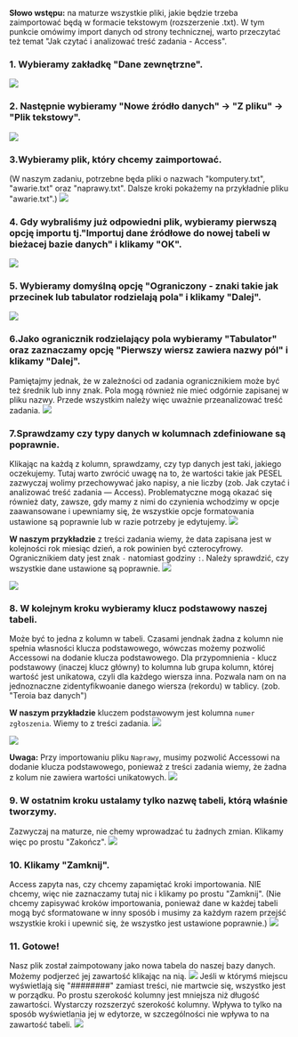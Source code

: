**Słowo wstępu:** na maturze wszystkie pliki, jakie będzie trzeba zaimportować będą w formacie tekstowym (rozszerzenie .txt). 
W tym punkcie omówimy import danych od strony technicznej, warto przeczytać też temat "Jak czytać i analizować treść zadania - Access".

### 1. Wybieramy zakładkę "Dane zewnętrzne".
![](https://i.imgur.com/NYdFPM0.png)
### 2. Następnie wybieramy "Nowe źródło danych" -> "Z pliku" -> "Plik tekstowy".
![](https://i.imgur.com/WFxNCQz.png)
### 3.Wybieramy plik, który chcemy zaimportować.
(W naszym zadaniu, potrzebne będa pliki o nazwach "komputery.txt", "awarie.txt" oraz "naprawy.txt". 
Dalsze kroki pokażemy na przykładnie pliku "awarie.txt".)
![](https://i.imgur.com/yrJ5iI1.png)
### 4. Gdy wybraliśmy już odpowiedni plik, wybieramy pierwszą opcję importu tj."Importuj dane źródłowe do nowej tabeli w bieżacej bazie danych" i klikamy "OK".
![](https://i.imgur.com/rgnX4S6.png)
### 5. Wybieramy domyślną opcję "Ograniczony - znaki takie jak przecinek lub tabulator rodzielają pola" i klikamy "Dalej".
![](https://i.imgur.com/tVLwYtU.png)
### 6.Jako ogranicznik rodzielający pola wybieramy "Tabulator" oraz zaznaczamy opcję "Pierwszy wiersz zawiera nazwy pól" i klikamy "Dalej".
Pamiętajmy jednak, że w zależności od zadania ogranicznikiem może być też średnik lub inny znak. Pola mogą również nie mieć odgórnie zapisanej w pliku nazwy. Przede wszystkim należy więc uważnie przeanalizować treść zadania.
![](https://i.imgur.com/opThVuv.png)
### 7.Sprawdzamy czy typy danych w kolumnach zdefiniowane są poprawnie.
Klikając na każdą z kolumn, sprawdzamy, czy typ danych jest taki, jakiego oczekujemy. Tutaj warto zwrócić uwagę na to, że wartości takie jak PESEL zazwyczaj wolimy przechowywać jako napisy, a nie liczby (zob. Jak czytać i analizować treść zadania — Access).
Problematyczne mogą okazać się również daty, zawsze, gdy mamy z nimi do czynienia wchodzimy w opcje zaawansowane i upewniamy się, że wszystkie opcje formatowania ustawione są poprawnie lub w razie potrzeby je edytujemy.
![](https://i.imgur.com/Zp50yNG.png)


**W naszym przykładzie** z treści zadania wiemy, że data zapisana jest w kolejności rok miesiąc dzień, a rok powinien być czterocyfrowy. Ogranicznikiem daty jest znak `-` natomiast godziny `:`. Należy sprawdzić, czy wszystkie dane ustawione są poprawnie. 
![](https://i.imgur.com/ZnQ638b.png)

![](https://i.imgur.com/wDwQZ5n.png)

### 8. W kolejnym kroku wybieramy klucz podstawowy naszej tabeli. 
Może być to jedna z kolumn w tabeli. Czasami jendnak żadna z kolumn nie spełnia własności klucza podstawowego, wówczas możemy pozwolić Accessowi na dodanie klucza podstawowego.
Dla przypomnienia - klucz podstawowy (inaczej klucz główny) to kolumna lub grupa kolumn, której wartość jest unikatowa, czyli dla każdego wiersza inna. Pozwala nam on na jednoznaczne zidentyfikwoanie danego wiersza (rekordu) w tablicy. (zob. "Teroia baz danych")

**W naszym przykładzie** kluczem podstawowym jest kolumna `numer zgłoszenia`. Wiemy to z treści zadania. 
![](https://i.imgur.com/QOs0H6a.png)

![](https://i.imgur.com/Lb3qtks.png)

**Uwaga:** Przy importowaniu pliku `Naprawy`, musimy pozwolić Accessowi na dodanie klucza podstawowego, ponieważ z treści zadania wiemy, że żadna z kolum nie zawiera wartości unikatowych.
![](https://i.imgur.com/ISCIHtP.png)


### 9. W ostatnim kroku ustalamy tylko nazwę tabeli, którą właśnie tworzymy. 
Zazwyczaj na maturze, nie chemy wprowadzać tu żadnych zmian. Klikamy więc po prostu "Zakończ".
![](https://i.imgur.com/KrQCZOz.png)
### 10. Klikamy "Zamknij".
Access zapyta nas, czy chcemy zapamiętać kroki importowania. NIE chcemy, więc nie zaznaczamy tutaj nic i klikamy po prostu "Zamknij".
(Nie chcemy zapisywać kroków importowania, ponieważ dane w każdej tabeli mogą być sformatowane w inny sposób i musimy za każdym razem przejść wszystkie kroki i upewnić się, że wszystko jest ustawione poprawnie.)
![](https://i.imgur.com/33mDdVv.png)
### 11. Gotowe!
Nasz plik został zaimpotowany jako nowa tabela do naszej bazy danych. Możemy podjerzeć jej zawartość klikając na nią. ![](https://i.imgur.com/s2UyBDO.png)
Jeśli w którymś miejscu wyświetlają się "########" zamiast treści, nie martwcie się, wszystko jest w porządku. Po prostu szerokość kolumny jest mniejsza niż długość zawartości. Wystarczy rozszerzyć szerokość kolumny. Wpływa to tylko na sposób wyświetlania jej w edytorze, w szczególności nie wpływa to na zawartość tabeli.
![](https://i.imgur.com/6OLPPrF.png)
